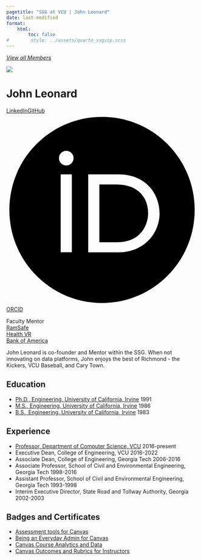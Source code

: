 ```yaml
---
pagetitle: "SSG at VCU | John Leonard"
date: last-modified
format:
    html:
        toc: false
#        style: ../assets/quarto_ssgvip.scss
---
```

<a id="goback-btn" href="./index.html">
<i class="bi bi-arrow-left-circle">
View all Members
</i>
</a>

<div class='profile-wrap'>

<div class='profile-bio'>

<div class='profile-pic-frame'>
<div class='profile-pic'>
<img src='../assets/jdleonard-2.jpg' class='img-fluid'>
</div>
</div>

<div class='profile-name-links'>
<h1>John Leonard</h1>
<div class='profile-links'><p>
<a href='https://www.linkedin.com/in/johndleonard/'><i class='bi bi-linkedin'></i>LinkedIn</a><a href='https://github.com/jleonard99'><i class='bi bi-github'></i>GitHub</a><a href='https://orcid.org/0000-0002-1871-3178'><svg viewBox='0 0 512 512'><path d='M294.75 188.19h-45.92V342h47.47c67.62 0 83.12-51.34 83.12-76.91 0-41.64-26.54-76.9-84.67-76.9zM256 8C119 8 8 119 8 256s111 248 248 248 248-111 248-248S393 8 256 8zm-80.79 360.76h-29.84v-207.5h29.84zm-14.92-231.14a19.57 19.57 0 1 1 19.57-19.57 19.64 19.64 0 0 1-19.57 19.57zM300 369h-81V161.26h80.6c76.73 0 110.44 54.83 110.44 103.85C410 318.39 368.38 369 300 369z' /></svg>ORCID</a>
</p>
</div>
</div>
  
<div class='member-status'>
<div class='status-wrap'>
<div class='status'>Faculty Mentor</div>
<a href='/projects/index.html#category=RamSafe'><div class='project'>RamSafe</div></a>
<a href='/projects/index.html#category=HealthVR'><div class='project'>Health VR</div></a>
<a href='/projects/index.html#category=Bank%20of%20America'><div class='project'>Bank of America</div></a>

</div>
</div>


<p>
John Leonard is co-founder and Mentor within the SSG. When not innovating on data platforms, John enjoys the best of Richmond - the Kickers, VCU Baseball, and Cary Town.
</p>



</div>


## Education

* <span class='item'>[Ph.D., Engineering, University of California, Irvine](https://engineering.uci.edu/dept/cee/academics/graduate/programs/transportation)
 <span class='date'>1991</span></span>
* <span class='item'>[M.S., Engineering, University of California, Irvine](https://engineering.uci.edu/dept/cee/academics/graduate/programs/transportation)
 <span class='date'>1986</span></span>
* <span class='item'>[B.S., Engineering, University of California, Irvine](https://engineering.uci.edu/dept/cee/academics/graduate/programs/transportation)
 <span class='date'>1983</span></span>

## Experience

* <span class='item'>[Professor, Department of Computer Science, VCU](https://egr.vcu.edu/departments/computer/)
 <span class='date'>2016-present</span></span>
* <span class='item'>Executive Dean, College of Engineering, VCU
 <span class='date'>2016-2022</span></span>
* <span class='item'>Associate Dean, College of Engineering, Georgia Tech
 <span class='date'>2006-2016</span></span>
* <span class='item'>Associate Professor, School of Civil and Environmental Engineering, Georgia Tech
 <span class='date'>1998-2016</span></span>
* <span class='item'>Assistant Professor, School of Civil and Environmental Engineering, Georgia Tech
 <span class='date'>1993-1998</span></span>
* <span class='item'>Interim Executive Director, State Road and Tollway Authority, Georgia
 <span class='date'>2002-2003</span></span>

## Badges and Certificates

* <span class='item'>[Assessment tools for Canvas](https://api.badgr.io/public/assertions/IQDR3GaGQhawDLySZRlslQ?identity__email=jdleonard%40vcu.edu)</span>
* <span class='item'>[Being an Everyday Admin for Canvas](https://api.badgr.io/public/assertions/qzKptTDGQbKjC4SV09eKXw?identity__email=jdleonard%40vcu.edu)</span>
* <span class='item'>[Canvas Course Analytics and Data](https://api.badgr.io/public/assertions/iz714Pn7Qn2RYJOUiI9VPA?identity__email=jdleonard%40vcu.edu)</span>
* <span class='item'>[Canvas Outcomes and Rubrics for Instructors](https://api.badgr.io/public/assertions/cRD0xj25QWqwo_IBj5nzdQ?identity__email=jdleonard%40vcu.edu)</span>


</div>
             

